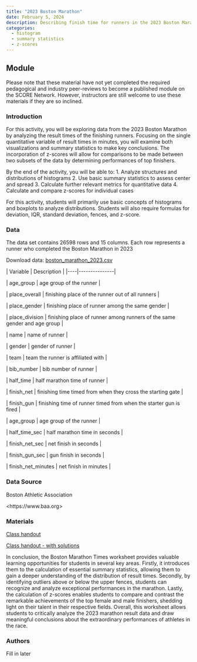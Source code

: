 ```yaml
---
title: "2023 Boston Marathon"
date: February 5, 2024
description: Describing finish time for runners in the 2023 Boston Marathon
categories:
  - histogram
  - summary statistics
  - z-scores
---
```


## Module

Please note that these material have not yet completed the required pedagogical and industry peer-reviews to become a published module on the SCORE Network. However, instructors are still welcome to use these materials if they are so inclined.

### Introduction

For this activity, you will be exploring data from the 2023 Boston Marathon by analyzing the result times of the finishing runners. Focusing on the single quantitative variable of result times in minutes, you will examine both visualizations and summary statistics to make key conclusions. The incorporation of z-scores will allow for comparisons to be made between two subsets of the data by determining performances of top finishers. 

::: {.callout-note collapse="true" title="Learning Objectives"}
By the end of the activity, you will be able to:
1. Analyze structures and distributions of histograms 
2. Use basic summary statistics to assess center and spread 
3. Calculate further relevant metrics for quantitative data
4. Calculate and compare z-scores for individual cases

:::

::: {.callout-note collapse="true" title="Methods"}
For this activity, students will primarily use basic concepts of histograms and boxplots to analyze distributions. Students will also require formulas for deviation, IQR, standard deviation, fences, and z-score. 
:::

### Data

The data set contains 26598 rows and 15 columns. Each row represents a runner who completed the Boston Marathon in 2023

Download data: [boston_marathon_2023.csv](boston_marathon_2023.csv)

::: {.callout-note collapse="true" title="Variable Descriptions"}
\| Variable \| Description \| \|\-\-\--\|\-\-\-\-\-\-\-\-\-\-\-\-\-\--\|

\| age_group \| age group of the runner \|

\| place_overall \| finishing place of the runner out of all runners \|

\| place_gender \| finishing place of runner among the same gender \|

\| place_division \| finishing place of runner among runners of the same gender and age group \|

\| name \| name of runner \|

\| gender \| gender of runner \|

\| team \| team the runner is affiliated with \|

\| bib_number \| bib number of runner \|

\| half_time \| half marathon time of runner \|

\| finish_net \| finishing time timed from when they cross the starting gate \|

\| finish_gun \| finishing time of runner timed from when the starter gun is fired \|

\| age_group \| age group of the runner \|

\| half_time_sec \| half marathon time in seconds \|

\| finish_net_sec \| net finish in seconds \|

\| finish_gun_sec \| gun finish in seconds \|

\| finish_net_minutes \| net finish in minutes \|

### Data Source

Boston Athletic Association

\<https://www.baa.org\>

:::

### Materials

[Class handout](boston_marathon_2023_wksht.docx)

[Class handout - with solutions](boston_marathon_2023_wksht_key.docx)

::: {.callout-note collapse="true" title="Conclusion"}
In conclusion, the Boston Marathon Times worksheet provides valuable learning opportunities for students in several key areas. Firstly, it introduces them to the calculation of essential summary statistics, allowing them to gain a deeper understanding of the distribution of result times. Secondly, by identifying outliers above or below the upper fences, students can recognize and analyze exceptional performances in the marathon. Lastly, the calculation of z-scores enables students to compare and contrast the remarkable achievements of the top female and male finishers, shedding light on their talent in their respective fields. Overall, this worksheet allows students to critically analyze the 2023 marathon result data and draw meaningful conclusions about the extraordinary performances of athletes in the race.
:::

### Authors

Fill in later
